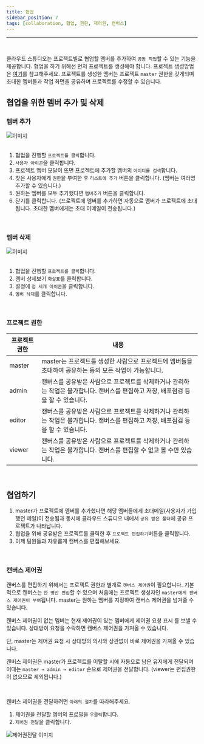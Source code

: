 ```yaml
---
title: 협업
sidebar_position: 7
tags: [collaboration, 협업, 권한, 제어권, 캔버스]
---
```



<hr />
<br />

클라우드 스튜디오는 프로젝트별로 협업할 멤버를 추가하여 `공동 작업`할 수 있는 기능을 제공합니다.
협업을 하기 위해선 먼저 프로젝트를 생성해야 합니다. 프로젝트 생성방법은 [여기](/docs/start/create-project.mdx)를 참고해주세요.
프로젝트를 생성한 멤버는 프로젝트 `master` 권한을 갖게되며 초대한 멤버들과 작업 화면을 공유하며 프로젝트를 수정할 수 있습니다.

## 협업을 위한 멤버 추가 및 삭제

### 멤버 추가

<div className={styles.imgWrap}>
    <img src={collaboration02} alt="이미지" />
</div>

<br />

1. 협업을 진행할 `프로젝트를 클릭`합니다.
2. `사용자 아이콘`을 클릭합니다.
3. 프로젝트 멤버 모달이 뜨면 프로젝트에 추가할 멤버의 `아이디를 검색`합니다.
4. 찾은 사용자에게 `권한`을 부여한 후 `리스트에 추가` 버튼을 클릭합니다. (멤버는 여러명 추가할 수 있습니다.)
5. 원하는 멤버를 모두 추가했다면 `멤버추가` 버튼을 클릭합니다.
6. 닫기를 클릭합니다. (프로젝트에 멤버를 추가하면 자동으로 멤버가 프로젝트에 초대됩니다. 초대한 멤버에게는 초대 이메일이 전송됩니다.)

<br />

### 멤버 삭제

<div className={styles.imgWrap}>
    <img src={collaboration03} alt="이미지" />
</div>

<br />

1. 협업을 진행할 `프로젝트를 클릭`합니다.
2. 멤버 상세보기 `화살표`를 클릭합니다.
3. 설정에 `점 세개 아이콘`을 클릭합니다.
4. `멤버 삭제`를 클릭합니다.

<br />

### 프로젝트 권한

| 프로젝트 권한 | 내용                                                                                                                               |
| ------------- | ---------------------------------------------------------------------------------------------------------------------------------- |
| master        | master는 프로젝트를 생성한 사람으로 프로젝트에 멤버들을 초대하여 공유하는 등의 모든 작업이 가능합니다.                             |
| admin         | 캔버스를 공유받은 사람으로 프로젝트를 삭제하거나 관리하는 작업은 불가합니다. 캔버스를 편집하고 저장, 배포점검 등을 할 수 있습니다. |
| editor        | 캔버스를 공유받은 사람으로 프로젝트를 삭제하거나 관리하는 작업은 불가합니다. 캔버스를 편집하고 저장, 배포점검 등을 할 수 있습니다. |
| viewer        | 캔버스를 공유받은 사람으로 프로젝트를 삭제하거나 관리하는 작업은 불가합니다. 캔버스를 편집할 수 없고 볼 수만 있습니다.             |

<br />

## 협업하기

1. master가 프로젝트에 멤버를 추가했다면 해당 멤버들에게 초대메일(사용자가 가입했던 메일)이 전송됨과 동시에 클라우드 스튜디오 내에서 `공유 받은 폴더`에 공유 프로젝트가 나타납니다.
2. 협업을 위해 공유받은 프로젝트를 클릭한 후 `프로젝트 편집하기`버튼을 클릭합니다.
3. 이제 팀원들과 자유롭게 캔버스를 편집해보세요.

<br />

### 캔버스 제어권

캔버스를 편집하기 위해서는 프로젝트 권한과 별개로 `캔버스 제어권`이 필요합니다.
기본적으로 캔버스는 `한 명만 편집`할 수 있으며 처음에는 프로젝트 생성자인
`master에게 캔버스 제어권이 부여`됩니다. master는 원하는 멤버를 지정하여 캔버스 제어권을
넘겨줄 수 있습니다.

<p />

캔버스 제어권이 없는 멤버는 현재 제어권이 있는 멤버에게 <highlight color="#206FD6">제어권 요청 표시</highlight> 를 보낼 수 있습니다. 상대방이 요청을 수락하면 캔버스 제어권을 가져올 수 있습니다.

<admonition>
    <p>
        단, master는 제어권 요청 시 상대방의 의사와 상관없이 바로 제어권을
        가져올 수 있습니다.
    </p>
</admonition>

<p />

캔버스 제어권은 master가 프로젝트를 이탈할 시에 자동으로 남은 유저에게 전달되며
이때는 `master → admin → editor` 순으로 제어권을 전달합니다. (viewer는 편집권한이 없으므로 제외됩니다.)

<br />

캔버스 제어권을 전달하려면 `아래의 절차`를 따라해주세요.

1. 제어권을 전달할 멤버의 프로필을 `우클릭`합니다.
2. `제어권 전달`을 클릭합니다.

<div className={styles.imgWrap}>
    <img src={collaboration01} alt="제어권전달 이미지" />
</div>
